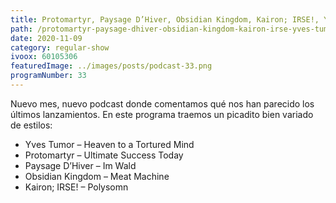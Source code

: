 ```yaml
---
title: Protomartyr, Paysage D’Hiver, Obsidian Kingdom, Kairon; IRSE!, Yves Tumor
path: /protomartyr-paysage-dhiver-obsidian-kingdom-kairon-irse-yves-tumor
date: 2020-11-09
category: regular-show
ivoox: 60105306
featuredImage: ../images/posts/podcast-33.png
programNumber: 33
---
```


Nuevo mes, nuevo podcast donde comentamos qué nos han parecido los últimos lanzamientos. En este programa traemos un picadito bien variado de estilos:

- Yves Tumor – Heaven to a Tortured Mind
- Protomartyr – Ultimate Success Today
- Paysage D’Hiver – Im Wald
- Obsidian Kingdom – Meat Machine
- Kairon; IRSE! – Polysomn
